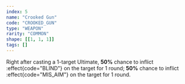```yaml
---
index: 5
name: "Crooked Gun"
code: "CROOKED_GUN"
type: "WEAPON"
rarity: "COMMON"
shape: [[1, 1, 1]]
tags: []
---
```


Right after casting a 1-target Ultimate, **50%** chance to inflict :effect{code="BLIND"} on the target for 1 round; **50%** chance to inflict :effect{code="MIS_AIM"} on the target for 1 round.